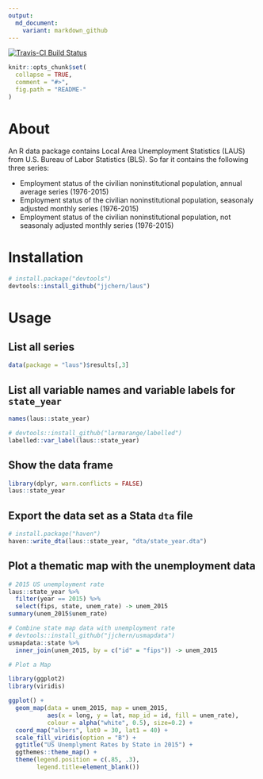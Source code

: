 ```yaml
---
output:
  md_document:
    variant: markdown_github
---
```


<!-- README.md is generated from README.Rmd. Please edit that file -->

[![Travis-CI Build Status](https://travis-ci.org/jjchern/laus.svg?branch=master)](https://travis-ci.org/jjchern/laus)

```r
knitr::opts_chunk$set(
  collapse = TRUE,
  comment = "#>",
  fig.path = "README-"
)
```

# About

An R data package contains Local Area Unemployment Statistics (LAUS) from U.S. Bureau of Labor Statistics (BLS). So far it contains the following three series:

- Employment status of the civilian noninstitutional population, annual average series (1976-2015)
- Employment status of the civilian noninstitutional population, seasonaly adjusted monthly series (1976-2015)
- Employment status of the civilian noninstitutional population, not seasonaly adjusted monthly series (1976-2015)

# Installation

```R
# install.package("devtools")
devtools::install_github("jjchern/laus")
```

# Usage

## List all series

```r
data(package = "laus")$results[,3]
```

## List all variable names and variable labels for `state_year`

```r
names(laus::state_year)

# devtools::install_github("larmarange/labelled")
labelled::var_label(laus::state_year)
```

## Show the data frame

```r
library(dplyr, warn.conflicts = FALSE)
laus::state_year
```

## Export the data set as a Stata `dta` file

```r
# install.package("haven")
haven::write_dta(laus::state_year, "dta/state_year.dta")
```

## Plot a thematic map with the unemployment data

```r
# 2015 US unemployment rate
laus::state_year %>% 
  filter(year == 2015) %>% 
  select(fips, state, unem_rate) -> unem_2015
summary(unem_2015$unem_rate)

# Combine state map data with unemployment rate
# devtools::install_github("jjchern/usmapdata")
usmapdata::state %>% 
  inner_join(unem_2015, by = c("id" = "fips")) -> unem_2015

# Plot a Map

library(ggplot2)
library(viridis)

ggplot() +
  geom_map(data = unem_2015, map = unem_2015,
           aes(x = long, y = lat, map_id = id, fill = unem_rate),
           colour = alpha("white", 0.5), size=0.2) +
  coord_map("albers", lat0 = 30, lat1 = 40) +
  scale_fill_viridis(option = "B") +
  ggtitle("US Unemplyment Rates by State in 2015") +
  ggthemes::theme_map() +
  theme(legend.position = c(.85, .3),
        legend.title=element_blank())
```


